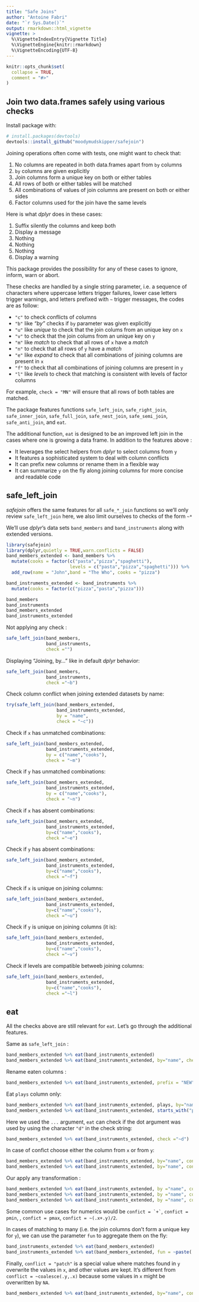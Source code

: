 ```yaml
---
title: "Safe Joins"
author: "Antoine Fabri"
date: "`r Sys.Date()`"
output: rmarkdown::html_vignette
vignette: >
  %\VignetteIndexEntry{Vignette Title}
  %\VignetteEngine{knitr::rmarkdown}
  %\VignetteEncoding{UTF-8}
---
```


```r
knitr::opts_chunk$set(
  collapse = TRUE,
  comment = "#>"
)
```

## Join two data.frames safely using various checks

Install package with:

```r
# install.packages(devtools)
devtools::install_github("moodymudskipper/safejoin")
```

Joining operations often come with tests, one might want to check that:

 1. No columns are repeated in both data.frames apart from `by` columns
 2. `by` columns are given explicitly
 3. Join columns form a unique key on both or either tables
 4. All rows of both or either tables will be matched
 5. All combinations of values of join columns are present on both or either sides
 6. Factor columns used for the join have the same levels
 
Here is what *dplyr* does in these cases:

 1. Suffix silently the columns and keep both
 2. Display a message
 3. Nothing
 4. Nothing
 5. Nothing
 6. Display a warning
 
This package provides the possibility for any of these cases to ignore, inform,
warn or abort.

These checks are handled by a single string parameter, i.e. a sequence of
characters where uppercase letters trigger failures, lower case letters trigger
warnings, and letters prefixed with `~` trigger messages, the codes are as follow:

* `"c"` to check *c*onflicts of *c*olumns
* `"b"` like *"by"* checks if `by` parameter was given explicitly
* `"u"` like *unique* to check that the join colums from an unique key on `x`
* `"v"` to check that the join colums from an unique key on `y`
* `"m"` like *match* to check that all rows of `x` have a _match_
* `"n"` to check that all rows of `y` have a _match_
* `"e"` like *expand* to check that all combinations of joining columns are present in `x`
* `"f"`  to check that all combinations of joining columns are present in `y`
* `"l"`  like *levels* to check that matching is consistent with levels of factor columns

For example, `check = "MN"` will ensure that all rows of both tables are matched.

The package features functions `safe_left_join`, `safe_right_join`, 
`safe_inner_join`,  `safe_full_join`, `safe_nest_join`,  `safe_semi_join`, 
`safe_anti_join`, and `eat`.

The additional function, `eat`
is designed to be an improved left join in the cases where one is growing a 
data frame. In addition to the features above :

* It leverages the select helpers from *dplyr* to select columns from `y`
* It features a sophisticated system to deal with column conflicts
* It can prefix new columns or rename them in a flexible way
* It can summarize `y` on the fly along joining columns for more concise and
readable code

## safe_left_join

*safejoin* offers the same features for all `safe_*_join` functions so we'll
only review `safe_left_join` here, we also limit ourselves to checks of the form
`~*`

We'll use *dplyr*'s data sets `band_members` and `band_instruments` along with
extended versions.

```r
library(safejoin)
library(dplyr,quietly = TRUE,warn.conflicts = FALSE)
band_members_extended <- band_members %>%
  mutate(cooks = factor(c("pasta","pizza","spaghetti"),
                        levels = c("pasta","pizza","spaghetti"))) %>%
  add_row(name = "John",band = "The Who", cooks = "pizza")

band_instruments_extended <- band_instruments %>%
  mutate(cooks = factor(c("pizza","pasta","pizza")))

band_members
band_instruments
band_members_extended
band_instruments_extended
```

Not applying any check :

```r
safe_left_join(band_members,
               band_instruments,
               check ="")
```

Displaying "Joining, by..." like in default *dplyr* behavior:

```r
safe_left_join(band_members,
               band_instruments,
               check ="~b")
```

Check column conflict when joining extended datasets by name:

```r
try(safe_left_join(band_members_extended,
                   band_instruments_extended,
                   by = "name",
                   check = "~c"))
```

Check if `x` has unmatched combinations:

```r
safe_left_join(band_members_extended,
               band_instruments_extended,
               by = c("name","cooks"),
               check = "~m")
```

Check if `y` has unmatched combinations:

```r
safe_left_join(band_members_extended,
               band_instruments_extended,
               by = c("name","cooks"),
               check = "~n")
```

Check if `x` has absent combinations:

```r
safe_left_join(band_members_extended,
               band_instruments_extended,
               by=c("name","cooks"),
               check ="~e")
```

Check if `y` has absent combinations:

```r
safe_left_join(band_members_extended,
               band_instruments_extended,
               by=c("name","cooks"),
               check ="~f")
```

Check if `x` is unique on joining columns:

```r
safe_left_join(band_members_extended,
               band_instruments_extended,
               by=c("name","cooks"),
               check ="~u")
```

Check if `y` is unique on joining columns (it is):

```r
safe_left_join(band_members_extended,
               band_instruments_extended,
               by=c("name","cooks"),
               check ="~v")
```

Check if levels are compatible betweeb joining columns:

```r
safe_left_join(band_members_extended,
               band_instruments_extended,
               by=c("name","cooks"),
               check ="~l")
```

## eat

All the checks above are still relevant for `eat`. Let's go through the
additional features.

Same as `safe_left_join` :

```r
band_members_extended %>% eat(band_instruments_extended)
band_members_extended %>% eat(band_instruments_extended, by="name", check ="")
```

Rename eaten columns :

```r
band_members_extended %>% eat(band_instruments_extended, prefix = "NEW")
```

Eat `plays` column only:

```r
band_members_extended %>% eat(band_instruments_extended, plays, by="name")
band_members_extended %>% eat(band_instruments_extended, starts_with("p"), by="name")
```

Here we used the `...` argument, `eat` can check if the dot argument was used by
using the character `"d"` in the check string:

```r
band_members_extended %>% eat(band_instruments_extended, check ="~d")
```

In case of confict choose either the column from `x` or from `y`:

```r
band_members_extended %>% eat(band_instruments_extended, by="name", conflict = ~.x)
band_members_extended %>% eat(band_instruments_extended, by="name", conflict = ~.y)
```

Our apply any transformation :

```r
band_members_extended %>% eat(band_instruments_extended, by ="name", conflict = coalesce)
band_members_extended %>% eat(band_instruments_extended, by ="name", conflict = ~coalesce(.y,.x))
band_members_extended %>% eat(band_instruments_extended, by ="name", conflict = paste)
```

Some common use cases for numerics would be ``confict = `+` ``, `confict = pmin`,
, `confict = pmax`, `confict = ~(.x+.y)/2`.

In cases of matching to many (i.e. the join columns don't form a unique key for
`y`), we can use the parameter `fun` to aggregate them on the fly:

```r
band_instruments_extended %>% eat(band_members_extended)
band_instruments_extended %>% eat(band_members_extended, fun = ~paste(.,collapse="/"))
```

Finally, `conflict = "patch"` is a special value where matches found in `y`
overwrite the values in `x`, and other values are kept. It's different from
`conflict = ~coalesce(.y,.x)` because some values in `x` might be overwritten
by `NA`.

```r
band_members_extended %>% eat(band_instruments_extended, by="name", conflict = "patch")
```
